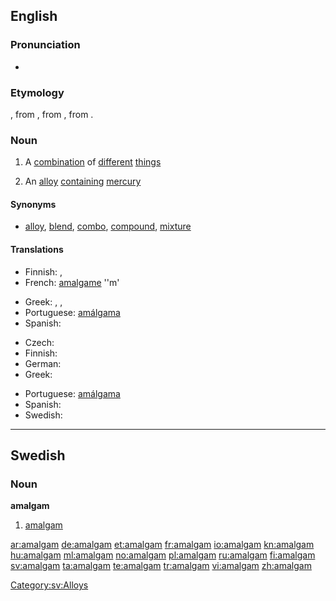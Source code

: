 {{also|Amalgam}}
==English==
{{wikipedia}}

===Pronunciation===
*{{IPA|/əˈmæːl.gəm/}}

===Etymology===
{{etyl|ML.}} {{term|amalgama||mercury alloy|lang=la}}, from {{etyl|grc}} {{term|μάλαγμα|sc=Grek|tr=malagma||gold}}, from {{term|μαλάσσω|sc=Grek|tr=malassō||to soften}}, from {{term|μαλακός|sc=Grek|tr=malakos||soft}}.

===Noun===
{{en-noun|pl=amalgams}}

# A [[combination]] of [[different]] [[thing]]s
# {{metallurgy}} An [[alloy]] [[contain]]ing [[mercury]]

====Synonyms====
* [[alloy]], [[blend]], [[combo]], [[compound]], [[mixture]]

====Translations====
{{trans-top|a combination of things}}
* Finnish: {{t-|fi|sekoitus}}, {{t+|fi|yhdistelmä}}
* French: [[amalgame]] ''m'
{{trans-mid}}
* Greek: {{t|el|αμάλγαμα|n|tr=amalγama}},  {{t+|el|κράμα|n|tr=kráma}},  {{t|el|σύμφυρμα|n|tr=símfirma}}
* Portuguese: [[amálgama]] {{c}}
* Spanish: {{t-|es|amalgama|f}}
{{trans-bottom}}

{{trans-top|alloy containing mercury}}
* Czech: {{t-|cs|amalgám|m}}
* Finnish: {{t+|fi|amalgaami}}
* German: {{t-|de|Amalgam|n}}
* Greek: {{t|el|αμάλγαμα|n|tr=amalγama}}
{{trans-mid}}
* Portuguese: [[amálgama]] {{c}}
* Spanish: {{t-|es|amalgama|f}}
* Swedish: {{t+|sv|amalgam|n}}
{{trans-bottom}}

----

==Swedish==
{{wikipedia|lang=sv}}
===Noun===
{{sv-noun-unc-irreg-n|2=amalgamet}}
'''amalgam''' {{n}}

# [[#English|amalgam]]

[[Category:sv:Alloys]]

[[ar:amalgam]]
[[de:amalgam]]
[[et:amalgam]]
[[fr:amalgam]]
[[io:amalgam]]
[[kn:amalgam]]
[[hu:amalgam]]
[[ml:amalgam]]
[[no:amalgam]]
[[pl:amalgam]]
[[ru:amalgam]]
[[fi:amalgam]]
[[sv:amalgam]]
[[ta:amalgam]]
[[te:amalgam]]
[[tr:amalgam]]
[[vi:amalgam]]
[[zh:amalgam]]
